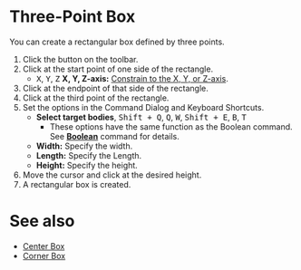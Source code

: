 
# Three-Point Box

<Reference shortcut='' command='Three-Point Box' button='Toolbar' />

You can  create a rectangular box defined by three points.

1. Click the button <ButtonIcon type="button-three-point-box" /> on the toolbar.
2. Click at the start point of one side of the rectangle.
   - <kbd>X</kbd>, <kbd>Y</kbd>, <kbd>Z</kbd> **X, Y, Z-axis:** [Constrain to the X, Y, or Z-axis](./sketching-essentials#constrain-to-an-axis).
3. Click at the endpoint of that side of the rectangle.
4. Click at the third point of the rectangle.
5. Set the options in the Command Dialog and Keyboard Shortcuts.
   - **Select target bodies**, <kbd>Shift + Q</kbd>, <kbd>Q</kbd>, <kbd>W</kbd>, <kbd>Shift + E</kbd>, <kbd>B</kbd>, <kbd>T</kbd>
      - These options have the same function as the Boolean command. See [**Boolean**](../solid/boolean) command for details.
   - **Width:** Specify the width.
   - **Length:** Specify the Length.
   - **Height:** Specify the height.
6. Move the cursor and click at the desired height.
7. A rectangular box is created.


<VideoPlayer fileName="three-point-box"/>

# See also

- [Center Box](./center-box)
- [Corner Box](./corner-box)
